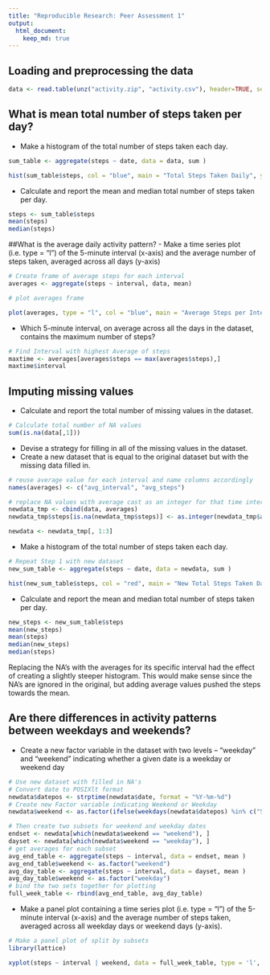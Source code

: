 ```yaml
---
title: "Reproducible Research: Peer Assessment 1"
output: 
  html_document:
    keep_md: true
---
```



## Loading and preprocessing the data
```r
data <- read.table(unz("activity.zip", "activity.csv"), header=TRUE, sep=",")
```
## What is mean total number of steps taken per day?
- Make a histogram of the total number of steps taken each day.
```r
sum_table <- aggregate(steps ~ date, data = data, sum )

hist(sum_table$steps, col = "blue", main = "Total Steps Taken Daily", ylab = "Percentage", xlab = "Total Steps")

```

- Calculate and report the mean and median total number of steps taken per day.
```r
steps <- sum_table$steps
mean(steps)
median(steps)
```

##What is the average daily activity pattern?
- Make a time series plot (i.e. type = "l") of the 5-minute interval (x-axis) and the average number of steps taken, averaged across all days (y-axis)
```r
# Create frame of average steps for each interval
averages <- aggregate(steps ~ interval, data, mean)

# plot averages frame

plot(averages, type = "l", col = "blue", main = "Average Steps per Interval", ylab = "Steps", xlab = "Interval")
```

- Which 5-minute interval, on average across all the days in the dataset, contains the maximum number of steps?
```r

# Find Interval with highest Average of steps
maxtime <- averages[averages$steps == max(averages$steps),]
maxtime$interval

```

## Imputing missing values
- Calculate and report the total number of missing values in the dataset.
```r
# Calculate total number of NA values
sum(is.na(data[,1]))
```

- Devise a strategy for filling in all of the missing values in the dataset.
- Create a new dataset that is equal to the original dataset but with the missing data filled in.
```r
# reuse average value for each interval and name columns accordingly
names(averages) <- c("avg_interval", "avg_steps")

# replace NA values with average cast as an integer for that time interval in a new dataframe
newdata_tmp <- cbind(data, averages)
newdata_tmp$steps[is.na(newdata_tmp$steps)] <- as.integer(newdata_tmp$avg_steps[is.na(newdata_tmp$steps)])

newdata <- newdata_tmp[, 1:3]
```

- Make a histogram of the total number of steps taken each day.
```r
# Repeat Step 1 with new dataset
new_sum_table <- aggregate(steps ~ date, data = newdata, sum )

hist(new_sum_table$steps, col = "red", main = "New Total Steps Taken Daily", ylab = "Percentage", xlab = "Total Steps")

```

- Calculate and report the mean and median total number of steps taken per day.
```r
new_steps <- new_sum_table$steps
mean(new_steps)
mean(steps)
median(new_steps)
median(steps)
```

Replacing the NA's with the averages for its specific interval had the effect of creating a slightly steeper histogram. This would make sense since the NA's are ignored in the original, but adding average values pushed the steps towards the mean.

## Are there differences in activity patterns between weekdays and weekends?
- Create a new factor variable in the dataset with two levels -- "weekday" and "weekend" indicating whether a given date is a weekday or weekend day
```r
# Use new dataset with filled in NA's
# Convert date to POSIXlt format
newdata$datepos <- strptime(newdata$date, format = "%Y-%m-%d")
# Create new Factor variable indicating Weekend or Weekday
newdata$weekend <- as.factor(ifelse(weekdays(newdata$datepos) %in% c("Saturday", "Sunday"), "weekend", "weekday"))

# Then create two subsets for weekend and weekday dates
endset <- newdata[which(newdata$weekend == "weekend"), ]
dayset <- newdata[which(newdata$weekend == "weekday"), ]
# get averages for each subset
avg_end_table <- aggregate(steps ~ interval, data = endset, mean )
avg_end_table$weekend <- as.factor("weekend")
avg_day_table <- aggregate(steps ~ interval, data = dayset, mean )
avg_day_table$weekend <- as.factor("weekday")
# bind the two sets together for plotting
full_week_table <- rbind(avg_end_table, avg_day_table)
```

- Make a panel plot containing a time series plot (i.e. type = "l") of the 5-minute interval (x-axis) and the average number of steps taken, averaged across all weekday days or weekend days (y-axis).
```r
# Make a panel plot of split by subsets
library(lattice)

xyplot(steps ~ interval | weekend, data = full_week_table, type = 'l', layout = c(1,2))

```
